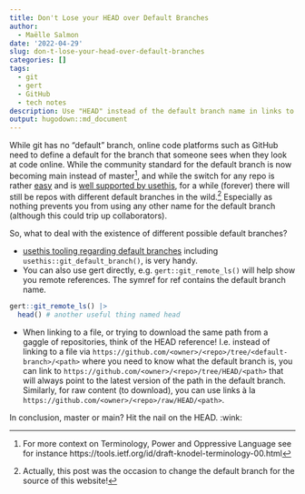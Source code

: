 ```yaml
---
title: Don't Lose your HEAD over Default Branches
author:
  - Maëlle Salmon
date: '2022-04-29'
slug: don-t-lose-your-head-over-default-branches
categories: []
tags:
  - git
  - gert
  - GitHub
  - tech notes
description: Use "HEAD" instead of the default branch name in links to files on GitHub, as it will work for any default branch name.
output: hugodown::md_document
---
```


While git has no "default" branch, online code platforms such as GitHub need to define a default for the branch that someone sees when they look at code online. While the community standard for the default branch is now becoming main instead of master[^oppressive], and while the switch for any repo is rather [easy](https://www.hanselman.com/blog/easily-rename-your-git-default-branch-from-master-to-main) and is [well supported by usethis](https://www.tidyverse.org/blog/2021/10/renaming-default-branch/), for a while (forever) there will still be repos with different default branches in the wild.[^roweb3] Especially as nothing prevents you from using any other name for the default branch (although this could trip up collaborators).

So, what to deal with the existence of different possible default branches?

- [usethis tooling regarding default branches](https://www.tidyverse.org/blog/2021/10/renaming-default-branch/) including `usethis::git_default_branch()`, is very handy.
- You can also use gert directly, e.g. `gert::git_remote_ls()` will help show you remote references. The symref for ref contains the default branch name. 

```r
gert::git_remote_ls() |>
  head() # another useful thing named head
```

- When linking to a file, or trying to download the same path from a gaggle of repositories, think of the HEAD reference!
I.e. instead of linking to a file via `https://github.com/<owner>/<repo>/tree/<default-branch>/<path>` where you need to know what the default branch is, you can link to `https://github.com/<owner>/<repo>/tree/HEAD/<path>` that will always point to the latest version of the path in the default branch. Similarly, for raw content (to download), you can use links à la `https://github.com/<owner>/<repo>/raw/HEAD/<path>`.

In conclusion, master or main? Hit the nail on the HEAD. :wink:

[^oppressive]: For more context on Terminology, Power and Oppressive Language see for instance https://tools.ietf.org/id/draft-knodel-terminology-00.html
[^roweb3]: Actually, this post was the occasion to change the default branch for the source of this website!